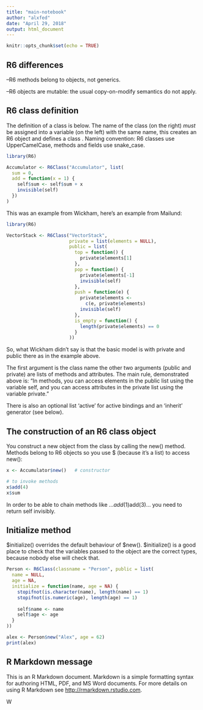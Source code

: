 ```yaml
---
title: "main-notebook"
author: "alxfed"
date: "April 29, 2018"
output: html_document
---
```


```r
knitr::opts_chunk$set(echo = TRUE)
```

## R6 differences

--R6 methods belong to objects, not generics.

--R6 objects are mutable: the usual copy-on-modify semantics do not apply.

## R6 class definition

The definition of a class is below. The name of the class (on the right) _must_ be assigned into a variable (on the left) with the same name, this creates an R6 object and defines a class . Naming convention: R6 classes use UpperCamelCase, methods and fields use snake_case. 

```r
library(R6)

Accumulator <- R6Class("Accumulator", list(
  sum = 0,
  add = function(x = 1) {
    self$sum <- self$sum + x 
    invisible(self)
  })
)
```

This was an example from Wickham, here's an example from Mailund:

```r
library(R6)

VectorStack <- R6Class("VectorStack",
                       private = list(elements = NULL),
                       public = list(
                         top = function() {
                           private$elements[1]
                         },
                         pop = function() {
                           private$elements[-1]
                           invisible(self)
                         },
                         push = function(e) {
                           private$elements <-
                             c(e, private$elements)
                           invisible(self)
                         },
                         is_empty = function() {
                           length(private$elements) == 0
                         }
                       ))
```

So, what Wickham didn't say is that the basic model is with private and public there as in the example above.

The first argument is the class name the other two arguments (public and private) are lists of methods and attributes. The main rule, demonstrated above is:
"In methods, you can access elements in the public list using the variable self, and you can access attributes in the private list using the variable private."

There is also an optional list 'active' for active bindings and an 'inherit' generator (see below).

## The construction of an R6 class object

You construct a new object from the class by calling the new() method. Methods belong to R6 objects so you use $ (because it's a list) to access new():

```r
x <- Accumulator$new()   # constructor

# to invoke methods 
x$add(4) 
x$sum
```
In order to be able to chain methods like ...$add(1)$add(3)... you need to return self invisibly.

## Initialize method

$initialize() overrides the default behaviour of $new(). $initialize() is a good place to check that the variables passed to the object are the correct types, because nobody else will check that.

```r
Person <- R6Class(classname = "Person", public = list(
  name = NULL,
  age = NA,
  initialize = function(name, age = NA) {
    stopifnot(is.character(name), length(name) == 1)
    stopifnot(is.numeric(age), length(age) == 1)
    
    self$name <- name
    self$age <- age
  }
))

alex <- Person$new("Alex", age = 62)
print(alex)
```



## R Markdown message

This is an R Markdown document. Markdown is a simple formatting syntax for authoring HTML, PDF, and MS Word documents. For more details on using R Markdown see <http://rmarkdown.rstudio.com>.

W